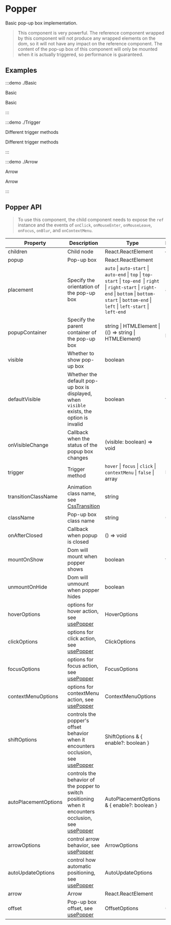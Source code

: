 # Popper

Basic pop-up box implementation.

> This component is very powerful. The reference component wrapped by this component will not produce any wrapped elements on the dom, so it will not have any impact on the reference component. The content of the pop-up box of this component will only be mounted when it is actually triggered, so performance is guaranteed.

## Examples

:::demo ./Basic

Basic

Basic

:::

:::demo ./Trigger

Different trigger methods

Different trigger methods

:::

:::demo ./Arrow

Arrow

Arrow

:::

## Popper API

> To use this component, the child component needs to expose the `ref` instance and the events of `onClick`, `onMouseEnter`, `onMouseLeave`, `onFocus`, `onBlur`, and `onContextMenu`.

| Property | Description | Type | Default | Require |
| --- | --- | --- | --- | --- |
| children | Child node | React.ReactElement | — | true |
| popup | Pop-up box | React.ReactElement | - | true |
| placement | Specify the orientation of the pop-up box | `auto` \| `auto-start` \| `auto-end` \| `top` \| `top-start` \| `top-end `\| `right` \| `right-start` \| `right-end` \| `bottom` \| `bottom-start` \| `bottom-end` \| `left` \| `left-start` \| `left-end` | `auto` | false |
| popupContainer | Specify the parent container of the pop-up box | string \| HTMLElement \| (() => string \| HTMLElement) | () => body | false |
| visible | Whether to show pop-up box | boolean | - | false |
| defaultVisible | Whether the default pop-up box is displayed, when `visible` exists, the option is invalid | boolean | false | false |
| onVisibleChange | Callback when the status of the popup box changes | (visible: boolean) => void | - | false |
| trigger | Trigger method | `hover` \| `focus` \| `click` \| `contextMenu` \| `false` \| array | `hover` | false |
| transitionClassName | Animation class name, see [CssTransition](/components/CssTransition) | string | - | false |
| className | Pop-up box class name | string | 0 | false |
| onAfterClosed | Callback when popup is closed | () => void | - | false |
| mountOnShow | Dom will mount when popper shows | boolean | true | false |
| unmountOnHide | Dom will unmount when popper hides | boolean | - | false |
| hoverOptions | options for hover action, see [usePopper](/hooks/usePopper) | HoverOptions | - | false |
| clickOptions | options for click action, see [usePopper](/hooks/usePopper) | ClickOptions | - | false |
| focusOptions | options for focus action, see [usePopper](/hooks/usePopper) | FocusOptions | - | false |
| contextMenuOptions | options for contextMenu action, see [usePopper](/hooks/usePopper) | ContextMenuOptions | - | false |
| shiftOptions | controls the popper's offset behavior when it encounters occlusion, see [usePopper](/hooks/usePopper) | ShiftOptions & \{ enable?: boolean \} | - | false |
| autoPlacementOptions | controls the behavior of the popper to switch positioning when it encounters occlusion, see [usePopper](/hooks/usePopper) | AutoPlacementOptions & \{ enable?: boolean \} | - | false |
| arrowOptions | control arrow behavior, see [usePopper](/hooks/usePopper) | ArrowOptions | - | false |
| autoUpdateOptions | control how automatic positioning, see [usePopper](/hooks/usePopper) | AutoUpdateOptions | - | false |
| arrow | Arrow | React.ReactElement | - | false |
| offset | Pop-up box offset, see [usePopper](/hooks/usePopper) | OffsetOptions | 0 | false |
